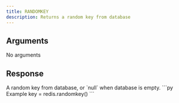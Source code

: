 ```yaml
---
title: RANDOMKEY
description: Returns a random key from database
---
```



## Arguments

No arguments

## Response

<ResponseField type="string" required>
A random key from database, or `null` when database is empty.
</ResponseField>

<RequestExample>
```py Example
key = redis.randomkey()
```
</RequestExample>
